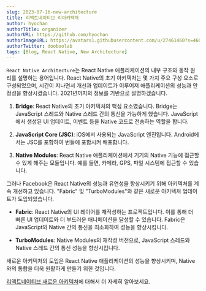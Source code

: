 ```yaml
---
slug: 2023-07-16-new-architecture
title: 리액트네이티브 리아키텍쳐
author: hyochan
authorTitle: organizer
authorURL: https://github.com/hyochan
authorImageURL: https://avatars1.githubusercontent.com/u/27461460?s=460&u=b5860875e26d33fd70fd210f4ea74f81cdf9d99b&v=4
authorTwitter: dooboolab
tags: [Blog, React Native, New Architecture]
---
```



`React Native Architecture`는 React Native 애플리케이션의 내부 구조와 동작 원리를 설명하는 용어입니다. React Native의 초기 아키텍처는 몇 가지 주요 구성 요소로 구성되었으며, 시간이 지나면서 개선과 업데이트가 이루어져 애플리케이션의 성능과 안정성을 향상시켰습니다. 2021년까지의 정보를 기반으로 설명하겠습니다.

1. **Bridge**: React Native의 초기 아키텍처의 핵심 요소였습니다. Bridge는 JavaScript 스레드와 Native 스레드 간의 통신을 가능하게 했습니다. JavaScript에서 생성된 UI 업데이트, 이벤트 등을 Native 코드로 전송하는 역할을 합니다.

2. **JavaScript Core (JSC)**: iOS에서 사용되는 JavaScript 엔진입니다. Android에서는 JSC를 포함하여 번들에 포함시켜 배포합니다.

3. **Native Modules**: React Native 애플리케이션에서 기기의 Native 기능에 접근할 수 있게 해주는 모듈입니다. 예를 들면, 카메라, GPS, 파일 시스템에 접근할 수 있습니다.

그러나 Facebook은 React Native의 성능과 유연성을 향상시키기 위해 아키텍처를 계속 개선하고 있습니다. "Fabric" 및 "TurboModules"와 같은 새로운 아키텍처 업데이트가 도입되었습니다.

- **Fabric**: React Native의 UI 레이어를 재작성하는 프로젝트입니다. 이를 통해 더 빠른 UI 업데이트와 더 부드러운 애니메이션을 달성할 수 있습니다. Fabric은 JavaScript와 Native 간의 통신을 최소화하여 성능을 향상시킵니다.

- **TurboModules**: Native Modules의 재작성 버전으로, JavaScript 스레드와 Native 스레드 간의 통신 성능을 향상시킵니다.

새로운 아키텍처의 도입은 React Native 애플리케이션의 성능을 향상시키며, Native와의 통합을 더욱 원활하게 만들기 위한 것입니다.

[리액트네이티브 새로운 아키텍쳐](https://medium.com/crossplatformkorea/%EB%A6%AC%EC%95%A1%ED%8A%B8%EB%84%A4%EC%9D%B4%ED%8B%B0%EB%B8%8C-%EC%83%88%EB%A1%9C%EC%9A%B4-%EC%95%84%ED%82%A4%ED%85%8D%EC%B3%90-fae32d16f651)에 대해서 더 자세히 알아보세요.

<AdFitMobileBanner
  unit="DAN-ToBFS44DTfrAHzOv"
  className="adfit-middle-mobile-2023-07-16-2"
/>

